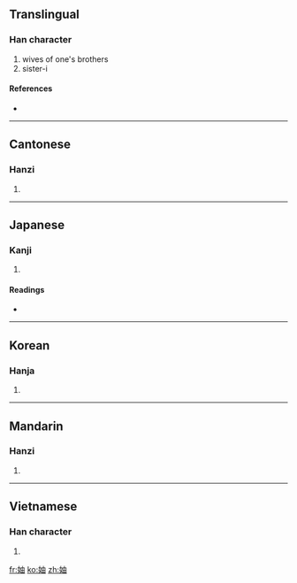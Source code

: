 ==Translingual==

===Han character===
{{Han char|rn=38|rad=女|as=05|sn=8|four=4546<sub>0</sub>|canj=女中田 (VLW)}}

# wives of one's brothers
# sister-i

====References====
* {{Han ref|kx=0257.160|dkj=06125|dj=0522.120|hdz=21037.030|uh=59AF|ud=22959|bh=A96F|bd=43375}}

----

==Cantonese==

===Hanzi===
{{yue-hanzi|jyut=|y=juk6}}

# {{defn|Cantonese|sort=女05}}

----

==Japanese==

===Kanji===
{{ja-kanji|grade=|rs=女05}}

# {{defn|Japanese|sort=女05}}

====Readings====
* {{ja-readings|on=[[ちゅう]] (chū), [[じく]] (jiku), [[ろく]] (roku), [[とく]] (toku), [[どく]] (doku)|kun=[[あいよめ]] (aiyome), [[うごく]] (ugoku), [[さわぐ]] (sawagu), [[いたむ]] (itamu)}}

----

==Korean==

===Hanja===
{{ko-hanja|hangeul=축|rv=chuk|mr=ch'uk}}

# {{defn|Korean|sort=女05}}

----

==Mandarin==

===Hanzi===
{{cmn-hanzi|pin=[[zhóu]] ([[zhou2]]), [[zhú]] ([[zhu2]])|wg=chou<sup>2</sup>, chu<sup>2</sup>}}

# {{defn|Mandarin|sort=女05}}

----

==Vietnamese==

===Han character===
{{vi-hantu|[[trục]], [[dâu]], [[chục]]|rs=女05}}

# {{defn|Vietnamese|sort=女05}}

[[fr:妯]]
[[ko:妯]]
[[zh:妯]]